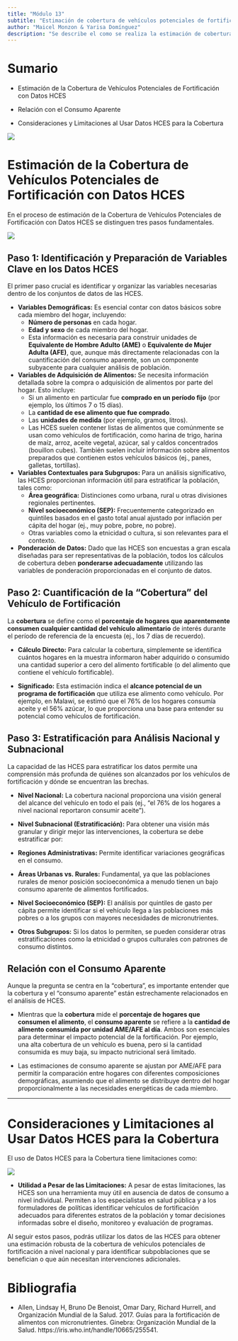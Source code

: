 ```yaml
---
title: "Módulo 13"
subtitle: "Estimación de cobertura de vehículos potenciales de fortificación a nivel nacional y subnacional utilizando HCES"
author: "Maicel Monzon & Yarisa Domínguez"
description: "Se describe el como se realiza la estimación de cobertura de vehículos potenciales de fortificación a nivel nacional y subnacional utilizando HCES"
---
```


<!-- A continuación, pueden ver la presentación del módulo en formato vídeo sobre el tema propuesto. -->

<!-- {{< video https://youtu.be/c1AqCLDnrTY >}} -->


<!-- [El módulo puede ser descargado desde aquí](/static/videos/videomodulo08.zip) -->


# Sumario

- Estimación de la Cobertura de Vehículos Potenciales de Fortificación con Datos HCES

- Relación con el Consumo Aparente

- Consideraciones y Limitaciones  al Usar Datos HCES para la Cobertura



![](/static/images/modulo13.png){fig-align="center"}






# Estimación de la Cobertura de Vehículos Potenciales de Fortificación con Datos HCES


En el proceso de estimación de la Cobertura de Vehículos Potenciales de Fortificación con Datos HCES se distinguen tres pasos fundamentales.

![](/static/images/modulo13proceso.png){fig-align="center"}



## Paso 1: Identificación y Preparación de Variables Clave en los Datos HCES

El primer paso crucial es identificar y organizar las variables necesarias dentro de los conjuntos de datos de las HCES.

-   **Variables Demográficas:** Es esencial contar con datos básicos sobre cada miembro del hogar, incluyendo:
    -   **Número de personas** en cada hogar.
    -   **Edad y sexo** de cada miembro del hogar.
    -   Esta información es necesaria para construir unidades de **Equivalente de Hombre Adulto (AME)** o **Equivalente de Mujer Adulta (AFE)**, que, aunque más directamente relacionadas con la cuantificación del consumo aparente, son un componente subyacente para cualquier análisis de población.
-   **Variables de Adquisición de Alimentos:** Se necesita información detallada sobre la compra o adquisición de alimentos por parte del hogar. Esto incluye:
    -   Si un alimento en particular fue **comprado en un período fijo** (por ejemplo, los últimos 7 o 15 días).
    -   La **cantidad de ese alimento que fue comprado**.
    -   Las **unidades de medida** (por ejemplo, gramos, litros).
    -   Las HCES suelen contener listas de alimentos que comúnmente se usan como vehículos de fortificación, como harina de trigo, harina de maíz, arroz, aceite vegetal, azúcar, sal y caldos concentrados (bouillon cubes). También suelen incluir información sobre alimentos preparados que contienen estos vehículos básicos (ej., panes, galletas, tortillas).
-   **Variables Contextuales para Subgrupos:** Para un análisis significativo, las HCES proporcionan información útil para estratificar la población, tales como:
    -   **Área geográfica:** Distinciones como urbana, rural u otras divisiones regionales pertinentes.
    -   **Nivel socioeconómico (SEP):** Frecuentemente categorizado en quintiles basados en el gasto total anual ajustado por inflación per cápita del hogar (ej., muy pobre, pobre, no pobre).
    -   Otras variables como la etnicidad o cultura, si son relevantes para el contexto.
-   **Ponderación de Datos:** Dado que las HCES son encuestas a gran escala diseñadas para ser representativas de la población, todos los cálculos de cobertura deben **ponderarse adecuadamente** utilizando las variables de ponderación proporcionadas en el conjunto de datos.


## Paso 2: Cuantificación de la "Cobertura" del Vehículo de Fortificación

La **cobertura** se define como el **porcentaje de hogares que aparentemente consumen cualquier cantidad del vehículo alimentario** de interés durante el período de referencia de la encuesta (ej., los 7 días de recuerdo).

-   **Cálculo Directo:** Para calcular la cobertura, simplemente se identifica cuántos hogares en la muestra informaron haber adquirido o consumido una cantidad superior a cero del alimento fortificable (o del alimento que contiene el vehículo fortificable).

-   **Significado:** Esta estimación indica el **alcance potencial de un programa de fortificación** que utiliza ese alimento como vehículo. Por ejemplo, en Malawi, se estimó que el 76% de los hogares consumía aceite y el 56% azúcar, lo que proporciona una base para entender su potencial como vehículos de fortificación.

## Paso 3: Estratificación para Análisis Nacional y Subnacional

La capacidad de las HCES para estratificar los datos permite una comprensión más profunda de quiénes son alcanzados por los vehículos de fortificación y dónde se encuentran las brechas.

-   **Nivel Nacional:** La cobertura nacional proporciona una visión general del alcance del vehículo en todo el país (ej., "el 76% de los hogares a nivel nacional reportaron consumir aceite").

-   **Nivel Subnacional (Estratificación):** Para obtener una visión más granular y dirigir mejor las intervenciones, la cobertura se debe estratificar por:

  -   **Regiones Administrativas:** Permite identificar variaciones geográficas en el consumo.
    
  -   **Áreas Urbanas vs. Rurales:** Fundamental, ya que las poblaciones rurales de menor posición socioeconómica a menudo tienen un bajo consumo aparente de alimentos fortificados.
    
  -   **Nivel Socioeconómico (SEP):** El análisis por quintiles de gasto per cápita permite identificar si el vehículo llega a las poblaciones más pobres o a los grupos con mayores necesidades de micronutrientes.
    
  -   **Otros Subgrupos:** Si los datos lo permiten, se pueden considerar otras estratificaciones como la etnicidad o grupos culturales con patrones de consumo distintos.

## Relación con el Consumo Aparente

Aunque la pregunta se centra en la "cobertura", es importante entender que la cobertura y el "consumo aparente" están estrechamente relacionados en el análisis de HCES.

-   Mientras que la **cobertura** mide el **porcentaje de hogares que consumen el alimento**, el **consumo aparente** se refiere a la **cantidad de alimento consumida por unidad AME/AFE al día**. Ambos son esenciales para determinar el impacto potencial de la fortificación. Por ejemplo, una alta cobertura de un vehículo es buena, pero si la cantidad consumida es muy baja, su impacto nutricional será limitado.

-   Las estimaciones de consumo aparente se ajustan por AME/AFE para permitir la comparación entre hogares con diferentes composiciones demográficas, asumiendo que el alimento se distribuye dentro del hogar proporcionalmente a las necesidades energéticas de cada miembro.

------------------------------------------------------------------------

# Consideraciones y Limitaciones  al Usar Datos HCES para la Cobertura

El  uso de Datos HCES para la Cobertura tiene limitaciones como:


![](/static/images/modulo13limitaciones.png){fig-align="center"}


-   **Utilidad a Pesar de las Limitaciones:** A pesar de estas limitaciones, las HCES son una herramienta muy útil en ausencia de datos de consumo a nivel individual. Permiten a los especialistas en salud pública y a los formuladores de políticas identificar vehículos de fortificación adecuados para diferentes estratos de la población y tomar decisiones informadas sobre el diseño, monitoreo y evaluación de programas.

Al seguir estos pasos, podrás utilizar los datos de las HCES para obtener una estimación robusta de la cobertura de vehículos potenciales de fortificación a nivel nacional y para identificar subpoblaciones que se benefician o que aún necesitan intervenciones adicionales.

# Bibliografia

- Allen, Lindsay H, Bruno De Benoist, Omar Dary, Richard Hurrell, and Organización Mundial de la Salud. 2017. Guías para la fortificación de alimentos con micronutrientes. Ginebra: Organización Mundial de la Salud. https://iris.who.int/handle/10665/255541.
